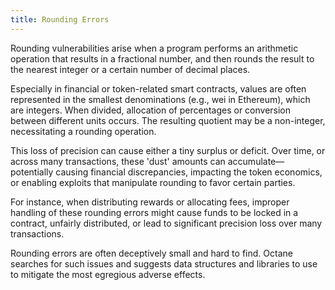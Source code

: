 ```yaml
---
title: Rounding Errors
---
```


Rounding vulnerabilities arise when a program performs an arithmetic operation that results in a fractional number, and then rounds the result to the nearest integer or a certain number of decimal places.

Especially in financial or token-related smart contracts, values are often represented in the smallest denominations (e.g., wei in Ethereum), which are integers. When divided, allocation of percentages or conversion between different units occurs. The resulting quotient may be a non-integer, necessitating a rounding operation.

This loss of precision can cause either a tiny surplus or deficit. Over time, or across many transactions, these 'dust' amounts can accumulate—potentially causing financial discrepancies, impacting the token economics, or enabling exploits that manipulate rounding to favor certain parties.

For instance, when distributing rewards or allocating fees, improper handling of these rounding errors might cause funds to be locked in a contract, unfairly distributed, or lead to significant precision loss over many transactions.

Rounding errors are often deceptively small and hard to find. Octane searches for such issues and suggests data structures and libraries to use to mitigate the most egregious adverse effects.
